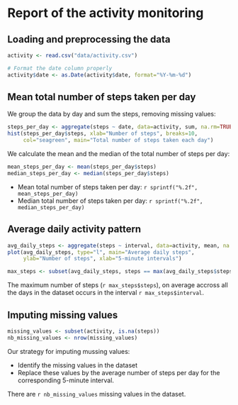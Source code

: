 # Report of the activity monitoring


## Loading and preprocessing the data

```r
activity <- read.csv("data/activity.csv")

# Format the date column properly
activity$date <- as.Date(activity$date, format="%Y-%m-%d")
```


## Mean total number of steps taken per day

We group the data by day and sum the steps, removing missing values:

```r
steps_per_day <- aggregate(steps ~ date, data=activity, sum, na.rm=TRUE)
hist(steps_per_day$steps, xlab="Number of steps", breaks=10, 
     col="seagreen", main="Total number of steps taken each day")
```

We calculate the mean and the median of the total number of steps per day:

```r
mean_steps_per_day <- mean(steps_per_day$steps)
median_steps_per_day <- median(steps_per_day$steps)
```

* Mean total number of steps taken per day: `r sprintf("%.2f", mean_steps_per_day)`
* Median total number of steps taken per day: `r sprintf("%.2f", median_steps_per_day)`


## Average daily activity pattern

```r
avg_daily_steps <- aggregate(steps ~ interval, data=activity, mean, na.rm = T)
plot(avg_daily_steps, type="l", main="Average daily steps", 
     ylab="Number of steps", xlab="5-minute intervals")

max_steps <- subset(avg_daily_steps, steps == max(avg_daily_steps$steps))
```

The maximum number of steps (`r max_steps$steps`), on average accross all the days in the dataset occurs in the interval `r max_steps$interval`.


## Imputing missing values

```r
missing_values <- subset(activity, is.na(steps))
nb_missing_values <- nrow(missing_values)
```

Our strategy for imputing mussing values:

* Identify the missing values in the dataset
* Replace these values by the average number of steps per day for the corresponding 5-minute interval.  

There are `r nb_missing_values` missing values in the dataset.
